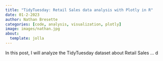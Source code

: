 ```yaml
---
title: "TidyTuesday: Retail Sales data analysis with Plotly in R"
date: 01-2-2023 
author: Nathan Bresette 
categories: [code, analysis, visualization, plotly]
image: images/nathan.jpg
about:
  template: jolla
---
```


In this post, I will analyze the TidyTuesday dataset about Retail Sales ...
d